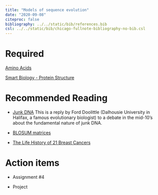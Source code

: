 ```yaml
---
title: "Models of sequence evolution"
date: "2020-09-08"
citeproc: false
bibliography: ../../static/bib/references.bib
csl: ../../static/bib/chicago-fullnote-bibliography-no-bib.csl
--- 
```



# Required 

[Amino Acids](https://www.youtube.com/watch?v=2Jgb_DpaQhM)

[Smart Biology - Protein Structure](https://www.smart-biology.com/instructors/upper-year-biology/protein-structure/)

# Recommended Reading

- [Junk DNA](https://www.pnas.org/content/110/14/5294) This is a reply by Ford Doolittle (Dalhousie University in Halifax, a famous evolutionary biologist) to a debate in the mid-10's about the fundamental nature of junk DNA.

- [BLOSUM matrices](https://en.wikipedia.org/wiki/BLOSUM)

- [The Life History of 21 Breast Cancers](https://www.cell.com/fulltext/S0092-8674(12)00527-2)

# Action items  

- Assignment #4

- Project


